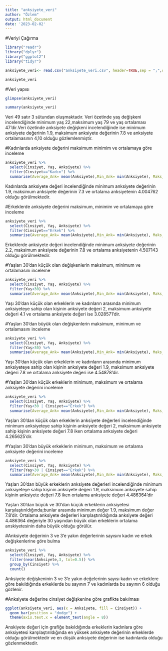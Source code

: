 ---
title: "anksiyete_veri"
author: "Özlem"
output: html_document
date: '2023-02-02'
---


#Veriyi Çağırma
```{r}
library("readr")
library("dplyr")
library("ggplot2")
library("tidyr")
```

```{r}
anksiyete_veri<- read.csv("anksiyete_veri.csv", header=TRUE,sep = ";",dec = ",", stringsAsFactors = FALSE)

anksiyete_veri
```

#Veri yapısı
```{r}
glimpse(anksiyete_veri)

```
```{r}
summary(anksiyete_veri)
```

Veri 49 satır 3 sütundan oluşmaktadır. Veri özetinde yaş değişkeni incelendiğinde minimum yaş 22,maksimum yaş 79 ve yaş ortalaması 47'dir.Veri özetinde anksiyete değişkeni incelendiğinde ise minimum anksiyete değerinin 1.9, maksimum anksiyete değerinin 7.8 ve anksiyete ortalamasının 4,10 olduğu gözlemlenmiştir.

#Kadınlarda anksiyete değerini maksimum minimim ve ortalamaya göre inceleme
```{r}
anksiyete_veri %>%
  select(Cinsiyet, Yaş, Anksiyete) %>%
  filter(Cinsiyet=="Kadın") %>%
  summarise(Average_Ank= mean(Anksiyete),Min_Ank= min(Anksiyete), Maks_Ank=max(Anksiyete))
```

Kadınlarda anksiyete değeri incelendiğinde minimum anksiyete değerinin 1.9, maksimum anksiyete değerinin 7.3 ve ortalama anksiyetenin 4.004762 olduğu görülmektedir.

#Erkeklerde anksiyete değerini maksimum, minimim ve ortalamaya göre inceleme
```{r}
anksiyete_veri %>%
  select(Cinsiyet, Yaş, Anksiyete) %>%
  filter(Cinsiyet=="Erkek") %>%
  summarise(Average_Ank= mean(Anksiyete),Min_Ank= min(Anksiyete), Maks_Ank=max(Anksiyete))
```

Erkeklerde anksiyete değeri incelendiğinde minimum anksiyete değerinin 2.2, maksimum anksiyete değerinin 7.8 ve ortalama anksiyetenin 4.507143 olduğu görülmektedir.

#Yaşları 30'dan küçük olan değişkenlerin maksimum, minimum ve ortalamasını inceleme
```{r}
anksiyete_veri %>%
  select(Cinsiyet, Yaş, Anksiyete) %>%
  filter(Yaş<30) %>%
  summarise(Average_Ank= mean(Anksiyete),Min_Ank= min(Anksiyete), Maks_Ank=max(Anksiyete))
```

Yaşı 30'dan küçük olan erkeklerin ve kadınların arasında minimum anksiyeteye sahip olan kişinin anksiyete değeri 2, maksimum anksiyete değeri 4.1 ve ortalama anksiyete değeri ise 3.028571'dir.

#Yaşları 30'dan büyük olan değişkenlerin maksimum, minimum ve ortalamasını inceleme
```{r}
anksiyete_veri %>%
  select(Cinsiyet, Yaş, Anksiyete) %>%
  filter(Yaş>30) %>%
  summarise(Average_Ank= mean(Anksiyete),Min_Ank= min(Anksiyete), Maks_Ank=max(Anksiyete))
```

Yaşı 30'dan küçük olan erkeklerin ve kadınların arasında minimum anksiyeteye sahip olan kişinin anksiyete değeri 1.9, maksimum anksiyete değeri 7.8 ve ortalama anksiyete değeri ise 4.54878'dir.

#Yaşları 30'dan küçük erkeklerin minimum, maksimum ve ortalama anksiyete değerini inceleme
```{r}
anksiyete_veri %>%
  select(Cinsiyet, Yaş, Anksiyete) %>%
  filter(Yaş<30 | Cinsiyet=="Erkek") %>%
  summarise(Average_Ank= mean(Anksiyete),Min_Ank= min(Anksiyete), Maks_Ank=max(Anksiyete))
```

Yaşları 30'dan küçük olan erkeklerin anksiyete değerleri incelendiğinde minimum anksiyeteye sahip kişinin anksiyete değeri 2, maksimum anksiyete sahip kişinin anksiyete değeri 7.8 iken ortalama anksiyete değeri 4.265625'dir.

#Yaşları 30'dan büyük erkeklerin minimum, maksimum ve ortalama anksiyete değerini inceleme
```{r}
anksiyete_veri %>%
  select(Cinsiyet, Yaş, Anksiyete) %>%
  filter(Yaş>30 | Cinsiyet=="Erkek") %>%
  summarise(Average_Ank= mean(Anksiyete),Min_Ank= min(Anksiyete), Maks_Ank=max(Anksiyete))
```

Yaşları 30'dan büyük erkeklerin anksiyete değerleri incelendiğinde minimum anksiyeteye sahip kişinin anksiyete değeri 1.9, maksimum anksiyete sahip kişinin anksiyete değeri 7.8 iken ortalama anksiyete değeri 4.486364'dir

Yaşları 30'dan büyük ve 30'dan küçük erkeklerin anksiyetesi karşılaştırıldığında;bunlar arasında minimum değer 1.9, maksimum değer 7.8'dir. Ortalama anksiyete değerleri karşılaştırıldığında anksiyete değeri 4.486364 değeriyle 30 yaşından büyük olan erkeklerin ortalama anskiyetesinin daha büyük olduğu görülür.

#Anksiyete değerinin 3 ve 3'e yakın değerlerinin sayısını kadın ve erkek değişkenlerine göre bulma
```{r}
anksiyete_veri %>%
  select(Cinsiyet, Yaş, Anksiyete) %>%
  filter(near(Anksiyete,3, tol=0.5)) %>%
  group_by(Cinsiyet) %>%
  count()
```

Anksiyete değişkeninin 3 ve 3'e yakın değelerinin sayısı kadın ve erkeklere göre bakıldığında erkeklerde bu sayının 7 ve kadınlarda bu sayının 6 olduğu gözlenir.

#Anksiyete değerine cinsiyet değişkenine göre grafikte bakılması

```{r}
ggplot(anksiyete_veri, aes(x = Anksiyete, fill = Cinsiyet)) +
  geom_bar(position = "dodge") +
  theme(axis.text.x = element_text(angle = 8))
```
Anskiyete değeri için grafiğe bakıldığında erkeklerin kadınlara göre anksiyetesi karşılaştırıldığında en yüksek anksiyete değerinin erkeklerde olduğu görülmektedir ve en düşük anksiyete değerinin ise kadınlarda olduğu gözlenmektedir.
